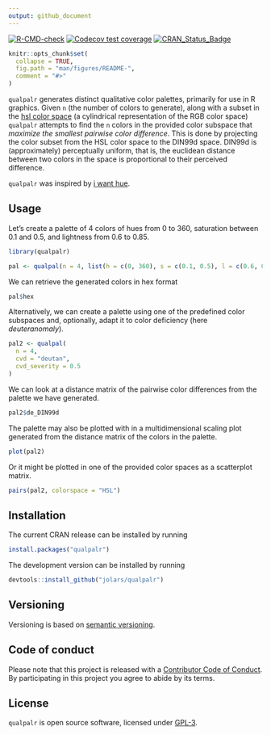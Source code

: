 ---
output: github_document
---

<!-- badges: start -->
[![R-CMD-check](https://github.com/jolars/qualpalr/actions/workflows/R-CMD-check.yaml/badge.svg)](https://github.com/jolars/qualpalr/actions/workflows/R-CMD-check.yaml)
[![Codecov test
coverage](https://codecov.io/gh/jolars/qualpalr/branch/master/graph/badge.svg)](https://app.codecov.io/gh/jolars/qualpalr?branch=master)
[![CRAN_Status_Badge](http://www.r-pkg.org/badges/version/qualpalr)](https://cran.r-project.org/package=qualpalr)
<!-- badges: end -->

<!-- README.md is generated from README.Rmd. Please edit that file -->

```{r, include = FALSE}
knitr::opts_chunk$set(
  collapse = TRUE,
  fig.path = "man/figures/README-",
  comment = "#>"
)
```

`qualpalr` generates distinct qualitative color palettes, primarily for use in
R graphics. Given `n` (the number of colors to generate), along with a subset in
the [hsl color space](https://en.wikipedia.org/wiki/HSL_and_HSV) (a cylindrical
representation of the RGB color space) `qualpalr` attempts to find the `n`
colors in the provided color subspace that *maximize the smallest pairwise color
difference*. This is done by projecting the color subset from the HSL color
space to the DIN99d space. DIN99d is (approximately) perceptually uniform, that
is, the euclidean distance between two colors in the space is proportional to
their perceived difference.

`qualpalr` was inspired by
[i want hue](http://medialab.github.io/iwanthue/).

## Usage

Let's create a palette of 4 colors of hues from 0 to 360, saturation between
0.1 and 0.5, and lightness from 0.6 to 0.85.

```{r pal1}
library(qualpalr)

pal <- qualpal(n = 4, list(h = c(0, 360), s = c(0.1, 0.5), l = c(0.6, 0.85)))
```

We can retrieve the generated colors in hex format

```{r hex}
pal$hex
```

Alternatively, we can create a palette using one of the predefined color
subspaces and, optionally, adapt it to color deficiency (here *deuteranomaly*).

```{r pal2}
pal2 <- qualpal(
  n = 4,
  cvd = "deutan",
  cvd_severity = 0.5
)
```

We can look at a distance matrix of the pairwise color differences from the 
palette we have generated.

```{r dedin99d}
pal2$de_DIN99d
```

The palette may also be plotted with in a multidimensional scaling plot
generated from the distance matrix of the colors in the palette.

```{r plot, fig.width=5, fig.height=5}
plot(pal2)
```

Or it might be plotted in one of the provided color spaces as a
scatterplot matrix.

```{r pairs, fig.width=5, fig.height=5}
pairs(pal2, colorspace = "HSL")
```

## Installation

The current CRAN release can be installed by running

```{r install_cran, eval = FALSE}
install.packages("qualpalr")
```

The development version can be installed by running

```{r install_github, eval = FALSE}
devtools::install_github("jolars/qualpalr")
```

## Versioning

Versioning is based on [semantic versioning](https://semver.org/). 

## Code of conduct

Please note that this project is released with a
[Contributor Code of Conduct](https://github.com/jolars/qualpalr/blob/master/CONDUCT.md). By participating in this project you
agree to abide by its terms.

## License

`qualpalr` is open source software, licensed under [GPL-3](https://github.com/jolars/qualpalr/blob/master/LICENSE).

